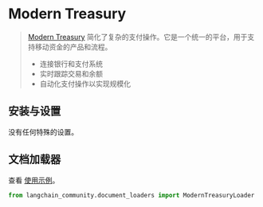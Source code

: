 # Modern Treasury

>[Modern Treasury](https://www.moderntreasury.com/) 简化了复杂的支付操作。它是一个统一的平台，用于支持移动资金的产品和流程。
>- 连接银行和支付系统
>- 实时跟踪交易和余额
>- 自动化支付操作以实现规模化

## 安装与设置

没有任何特殊的设置。

## 文档加载器

查看 [使用示例](/docs/integrations/document_loaders/modern_treasury)。

```python
from langchain_community.document_loaders import ModernTreasuryLoader
```